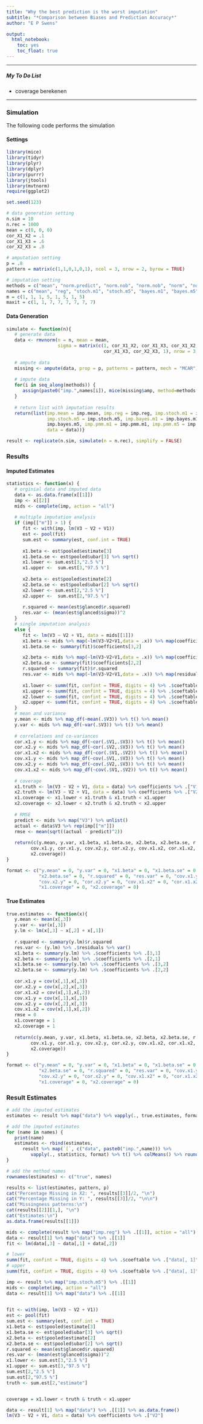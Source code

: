 ```yaml
---
title: "Why the best prediction is the worst imputation"
subtitle: "*Comparison between Biases and Prediction Accuracy*"
author: "E P Swens"

output:
  html_notebook: 
    toc: yes
    toc_float: true
---
```



******

##### *My To Do List*
- coverage berekenen

******


### Simulation
The following code performs the simulation

#### Settings
```r
library(mice)
library(tidyr)
library(plyr)
library(dplyr)
library(purrr)
library(jtools)
library(mvtnorm)
require(ggplot2)

set.seed(123)

# data generation setting
n.sim = 10
n.rec = 1000
mean = c(0, 0, 0)
cor_X1_X2 = .1
cor_X1_X3 = .6
cor_X2_X3 = .8

# amputation setting
p = .8
pattern = matrix(c(1,1,0,1,0,1), ncol = 3, nrow = 2, byrow = TRUE)

# imputation setting
methods = c("mean", "norm.predict", "norm.nob", "norm.nob", "norm", "norm", "pmm", "pmm")
names = c("mean", "reg", "stoch.m1", "stoch.m5", "bayes.m1", "bayes.m5", "pmm.m1", "pmm.m5")
m = c(1, 1, 1, 5, 1, 5, 1, 5)
maxit = c(1, 1, 7, 7, 7, 7, 7, 7)
```

#### Data Generation
```r
simulate <- function(n){
   # generate data
   data <- rmvnorm(n = n, mean = mean, 
                   sigma = matrix(c(1, cor_X1_X2, cor_X1_X3, cor_X1_X2, 1, cor_X2_X3, 
                                    cor_X1_X3, cor_X2_X3, 1), nrow = 3, ncol = 3))
   
   # ampute data
   missing <- ampute(data, prop = p, patterns = pattern, mech = "MCAR")
   
   # impute data
   for(i in seq_along(methods)) {
      assign(paste0("imp.",names[i]), mice(missing$amp, method=methods[i], m=m[i], maxit=maxit[i], printFlag=F))
   }
   
   # return list with imputation results
   return(list(imp.mean = imp.mean, imp.reg = imp.reg, imp.stoch.m1 = imp.stoch.m1, 
               imp.stoch.m5 = imp.stoch.m5, imp.bayes.m1 = imp.bayes.m1, imp.bayes.m5 =
               imp.bayes.m5, imp.pmm.m1 = imp.pmm.m1, imp.pmm.m5 = imp.pmm.m5,
               data = data))}

result <- replicate(n.sim, simulate(n = n.rec), simplify = FALSE)
```

### Results 
#### Imputed Estimates
```r
statistics <- function(x) {
   # orginial data and imputed data
   data <- as.data.frame(x[[1]])
   imp <- x[[2]]
   mids <- complete(imp, action = "all")
   
   # multiple imputation analysis
   if (imp[["m"]] > 1) {
      fit <- with(imp, lm(V3 ~ V2 + V1))
      est <- pool(fit)
      sum.est <- summary(est, conf.int = TRUE)
      
      x1.beta <- est$pooled$estimate[3]
      x1.beta.se <- est$pooled$ubar[3] %>% sqrt()
      x1.lower <- sum.est[3,"2.5 %"]
      x1.upper <-  sum.est[3,"97.5 %"]
      
      x2.beta <- est$pooled$estimate[2]
      x2.beta.se <- est$pooled$ubar[2] %>% sqrt()
      x2.lower <- sum.est[2,"2.5 %"]
      x2.upper <-  sum.est[2,"97.5 %"]
      
      r.squared <- mean(est$glanced$r.squared) 
      res.var <- (mean(est$glanced$sigma))^2
   } 
   # single imputation analysis
   else {
      fit <- lm(V3 ~ V2 + V1, data = mids[[1]])
      x1.beta <- mids %>% map(~lm(V3~V2+V1,data = .x)) %>% map(coefficients) %>% map_df("V1") %>% t()
      x1.beta.se <- summary(fit)$coefficients[3,2]

      x2.beta <- mids %>% map(~lm(V3~V2+V1,data = .x)) %>% map(coefficients) %>% map_df("V2") %>% t()
      x2.beta.se <- summary(fit)$coefficients[2,2]
      r.squared <- summary(fit)$r.squared
      res.var <- mids %>% map(~lm(V3~V2+V1,data = .x)) %>% map(residuals) %>% map_df(var) %>% t()
      
      x1.lower <- summ(fit, confint = TRUE, digits = 4) %>% .$coeftable %>% .["V1", 2] 
      x1.upper <- summ(fit, confint = TRUE, digits = 4) %>% .$coeftable %>% .["V1", 3] 
      x2.lower <- summ(fit, confint = TRUE, digits = 4) %>% .$coeftable %>% .["V2", 2] 
      x2.upper <- summ(fit, confint = TRUE, digits = 4) %>% .$coeftable %>% .["V2", 3] 
   }
   # mean and variance 
   y.mean <- mids %>% map_df(~mean(.$V3)) %>% t() %>% mean()
   y.var <- mids %>% map_df(~var(.$V3)) %>% t() %>% mean()
   
   # correlations and co-variances
   cor.x1.y <- mids %>% map_df(~cor(.$V1,.$V3)) %>% t() %>% mean()
   cor.x2.y <- mids %>% map_df(~cor(.$V2,.$V3)) %>% t() %>% mean()
   cor.x1.x2 <- mids %>% map_df(~cor(.$V1,.$V2)) %>% t() %>% mean()
   cov.x1.y <- mids %>% map_df(~cov(.$V1,.$V3)) %>% t() %>% mean()
   cov.x2.y <- mids %>% map_df(~cov(.$V2,.$V3)) %>% t() %>% mean()
   cov.x1.x2 <- mids %>% map_df(~cov(.$V1,.$V2)) %>% t() %>% mean()
   
   # coverage
   x1.truth <- lm(V3 ~ V2 + V1, data = data) %>% coefficients %>% .["V1"]
   x2.truth <- lm(V3 ~ V2 + V1, data = data) %>% coefficients %>% .["V2"]
   x1.coverage <- x1.lower < x1.truth & x1.truth < x1.upper
   x2.coverage <- x2.lower < x2.truth & x2.truth < x2.upper
   
   # RMSE
   predict <- mids %>% map("V3") %>% unlist()
   actual <- data$V3 %>% rep(imp[["m"]])
   rmse <- mean(sqrt((actual - predict)^2))
   
   return(c(y.mean, y.var, x1.beta, x1.beta.se, x2.beta, x2.beta.se, r.squared, res.var, 
         cov.x1.y, cor.x1.y, cov.x2.y, cor.x2.y, cov.x1.x2, cor.x1.x2, rmse, x1.coverage,
         x2.coverage))
}

format <- c("y.mean" = 0, "y.var" = 0, "x1.beta" = 0, "x1.beta.se" = 0, "x2.beta" = 0, 
            "x2.beta.se" = 0, "r.squared" = 0, "res.var" = 0, "cov.x1.y" = 0, "cor.x1.y" = 0, 
            "cov.x2.y" = 0, "cor.x2.y" = 0, "cov.x1.x2" = 0, "cor.x1.x2" = 0, "rmse" = 0,
            "x1.coverage" = 0, "x2.coverage" = 0)
```

#### True Estimates
```r
true.estimates <- function(x){
   y.mean <- mean(x[,3])
   y.var <- var(x[,3])
   y.lm <- lm(x[,3] ~ x[,2] + x[,1])
   
   r.squared <- summary(y.lm)$r.squared
   res.var <- (y.lm) %>% .$residuals %>% var()
   x1.beta <- summary(y.lm) %>% .$coefficients %>% .[3,1]
   x2.beta <- summary(y.lm) %>% .$coefficients %>% .[2,1]
   x1.beta.se <- summary(y.lm) %>% .$coefficients %>% .[3,2]
   x2.beta.se <- summary(y.lm) %>% .$coefficients %>% .[2,2]
   
   cor.x1.y = cov(x[,1],x[,3])
   cor.x2.y = cov(x[,2],x[,3])
   cor.x1.x2 = cov(x[,1],x[,2])
   cov.x1.y = cov(x[,1],x[,3])
   cov.x2.y = cov(x[,2],x[,3])
   cov.x1.x2 = cov(x[,1],x[,2])
   rmse = 0
   x1.coverage = 1
   x2.coverage = 1 
   
   return(c(y.mean, y.var, x1.beta, x1.beta.se, x2.beta, x2.beta.se, r.squared, res.var, 
         cov.x1.y, cor.x1.y, cov.x2.y, cor.x2.y, cov.x1.x2, cor.x1.x2, rmse, x1.coverage,
         x2.coverage))
}

format <- c("y.mean" = 0, "y.var" = 0, "x1.beta" = 0, "x1.beta.se" = 0, "x2.beta" = 0, 
            "x2.beta.se" = 0, "r.squared" = 0, "res.var" = 0, "cov.x1.y" = 0, "cor.x1.y" = 0, 
            "cov.x2.y" = 0, "cor.x2.y" = 0, "cov.x1.x2" = 0, "cor.x1.x2" = 0, "rmse" = 0,
            "x1.coverage" = 0, "x2.coverage" = 0)
```

### Result Estimates
```r
# add the imputed estimates
estimates <- result %>% map("data") %>% vapply(., true.estimates, format) %>% t() %>% colMeans() %>% round(5)

# add the imputed estimates
for (name in names) {
   print(name)
   estimates <- rbind(estimates,
      result %>% map(`[`, c("data", paste0("imp.",name))) %>% 
         vapply(., statistics, format) %>% t() %>% colMeans() %>% round(5))
}

# add the method names
rownames(estimates) <- c("true", names)
```

```r
results <- list(estimates, pattern, p)
cat("Percentage Missing in X2: ", results[[3]]/2, "\n")
cat("Percentage Missing in Y: ", results[[3]]/2, "\n\n")
cat("Missingness patterns:\n")
cat(results[[2]][1,], "\n")
cat("Estimates:\n")
as.data.frame(results[[1]])
```
```r
mids <- complete(result %>% map("imp.reg") %>% .[[1]], action = "all")
data <- result[1] %>% map("data") %>% .[[1]]
fit <- lm(data[,3] ~ data[,1] + data[,2])

# lower
summ(fit, confint = TRUE, digits = 4) %>% .$coeftable %>% .["data[, 1]", 2] 
# upper
summ(fit, confint = TRUE, digits = 4) %>% .$coeftable %>% .["data[, 1]", 3] 
```
```r
imp <- result %>% map("imp.stoch.m5") %>% .[[1]]
mids <- complete(imp, action = "all")
data <- result[1] %>% map("data") %>% .[[1]]
   

fit <- with(imp, lm(V3 ~ V2 + V1))
est <- pool(fit)
sum.est <- summary(est, conf.int = TRUE)
x1.beta <- est$pooled$estimate[3]
x1.beta.se <- est$pooled$ubar[3] %>% sqrt()
x2.beta <- est$pooled$estimate[2]
x2.beta.se <- est$pooled$ubar[2] %>% sqrt()
r.squared <- mean(est$glanced$r.squared) 
res.var <- (mean(est$glanced$sigma))^2
x1.lower <- sum.est[3,"2.5 %"]
x1.upper <- sum.est[3,"97.5 %"]
sum.est[2,"2.5 %"]
sum.est[2,"97.5 %"]
truth <- sum.est[2,"estimate"]


coverage = x1.lower < truth & truth < x1.upper
```

```r
data <- result[1] %>% map("data") %>% .[[1]] %>% as.data.frame()
lm(V3 ~ V2 + V1, data = data) %>% coefficients %>% .["V2"]
```





